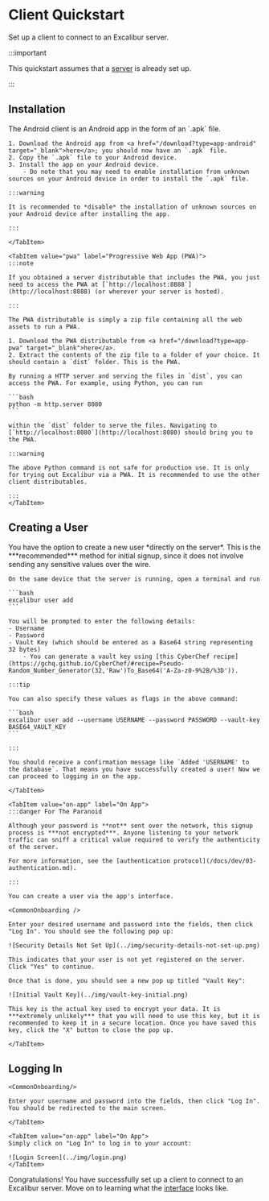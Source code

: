 
# Client Quickstart

Set up a client to connect to an Excalibur server.

:::important

This quickstart assumes that a [server](../01-server.mdx) is already set up.

:::

## Installation

<Tabs groupId="platform">
    <TabItem value="android" label="Android" default>
    The Android client is an Android app in the form of an `.apk` file.

    1. Download the Android app from <a href="/download?type=app-android" target="_blank">here</a>; you should now have an `.apk` file.
    2. Copy the `.apk` file to your Android device.
    3. Install the app on your Android device.
        - Do note that you may need to enable installation from unknown sources on your Android device in order to install the `.apk` file.

    :::warning

    It is recommended to *disable* the installation of unknown sources on your Android device after installing the app.
    
    :::

    </TabItem>

    <TabItem value="pwa" label="Progressive Web App (PWA)">
    :::note
    
    If you obtained a server distributable that includes the PWA, you just need to access the PWA at [`http://localhost:8888`](http://localhost:8888) (or wherever your server is hosted).

    :::
    
    The PWA distributable is simply a zip file containing all the web assets to run a PWA.

    1. Download the PWA distributable from <a href="/download?type=app-pwa" target="_blank">here</a>.
    2. Extract the contents of the zip file to a folder of your choice. It should contain a `dist` folder. This is the PWA.

    By running a HTTP server and serving the files in `dist`, you can access the PWA. For example, using Python, you can run

    ```bash
    python -m http.server 8080
    ```

    within the `dist` folder to serve the files. Navigating to [`http://localhost:8080`](http://localhost:8080) should bring you to the PWA.

    :::warning

    The above Python command is not safe for production use. It is only for trying out Excalibur via a PWA. It is recommended to use the other client distributables.

    :::
    </TabItem>
</Tabs>

## Creating a User

<Tabs groupId="user-creation-method">
    <TabItem value="on-server" label="On Server" default>
    You have the option to create a new user *directly on the server*. This is the ***recommended*** method for initial signup, since it does not involve sending any sensitive values over the wire.

    On the same device that the server is running, open a terminal and run

    ```bash
    excalibur user add
    ```

    You will be prompted to enter the following details:
    - Username
    - Password
    - Vault Key (which should be entered as a Base64 string representing 32 bytes)
        - You can generate a vault key using [this CyberChef recipe](https://gchq.github.io/CyberChef/#recipe=Pseudo-Random_Number_Generator(32,'Raw')To_Base64('A-Za-z0-9%2B/%3D')).

    :::tip

    You can also specify these values as flags in the above command:

    ```bash
    excalibur user add --username USERNAME --password PASSWORD --vault-key BASE64_VAULT_KEY
    ```

    :::

    You should receive a confirmation message like `Added 'USERNAME' to the database`. That means you have successfully created a user! Now we can proceed to logging in on the app.

    </TabItem>
    
    <TabItem value="on-app" label="On App">
    :::danger For The Paranoid

    Although your password is **not** sent over the network, this signup process is ***not encrypted***. Anyone listening to your network traffic can sniff a critical value required to verify the authenticity of the server.

    For more information, see the [authentication protocol](/docs/dev/03-authentication.md).

    :::

    You can create a user via the app's interface.

    <CommonOnboarding />

    Enter your desired username and password into the fields, then click "Log In". You should see the following pop up:

    ![Security Details Not Set Up](../img/security-details-not-set-up.png)

    This indicates that your user is not yet registered on the server. Click "Yes" to continue.

    Once that is done, you should see a new pop up titled "Vault Key":

    ![Initial Vault Key](../img/vault-key-initial.png)

    This key is the actual key used to encrypt your data. It is ***extremely unlikely*** that you will need to use this key, but it is recommended to keep it in a secure location. Once you have saved this key, click the "X" button to close the pop up.

    </TabItem>
</Tabs>

## Logging In

<Tabs groupId="user-creation-method">
    <TabItem value="on-server" label="On Server" default>

    <CommonOnboarding/>

    Enter your username and password into the fields, then click "Log In". You should be redirected to the main screen.

    </TabItem>
    
    <TabItem value="on-app" label="On App">
    Simply click on "Log In" to log in to your account:

    ![Login Screen](../img/login.png)
    </TabItem>
</Tabs>

Congratulations! You have successfully set up a client to connect to an Excalibur server. Move on to learning what the [interface](../../interface.md) looks like.
